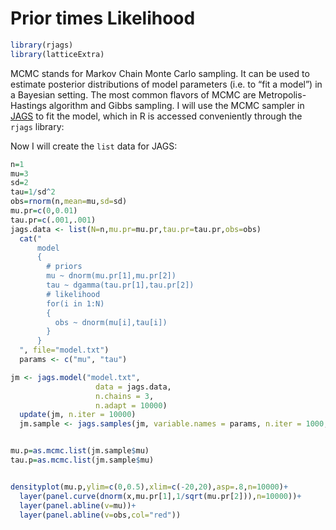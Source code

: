 Prior times Likelihood
=============================================================================


```r
library(rjags)
library(latticeExtra)
```


  
MCMC stands for Markov Chain Monte Carlo sampling. It can be used to estimate posterior distributions of model parameters (i.e. to "fit a model") in a Bayesian setting. The most common flavors of MCMC are Metropolis-Hastings algorithm and Gibbs sampling.
I will use the MCMC sampler in [JAGS](http://mcmc-jags.sourceforge.net/) to fit the model, which in R is accessed conveniently through the ```rjags``` library:

Now I will create the ```list``` data for JAGS:
```r

n=1
mu=3
sd=2
tau=1/sd^2
obs=rnorm(n,mean=mu,sd=sd)
mu.pr=c(0,0.01)
tau.pr=c(.001,.001)
jags.data <- list(N=n,mu.pr=mu.pr,tau.pr=tau.pr,obs=obs)
  cat("
      model
      {
        # priors
        mu ~ dnorm(mu.pr[1],mu.pr[2])
        tau ~ dgamma(tau.pr[1],tau.pr[2])        
        # likelihood
        for(i in 1:N)
        {
          obs ~ dnorm(mu[i],tau[i])
        } 
      }
  ", file="model.txt")
  params <- c("mu", "tau")

jm <- jags.model("model.txt",
                   data = jags.data,
                   n.chains = 3,
                   n.adapt = 10000)
  update(jm, n.iter = 10000)
  jm.sample <- jags.samples(jm, variable.names = params, n.iter = 1000, thin = 1)


mu.p=as.mcmc.list(jm.sample$mu)
tau.p=as.mcmc.list(jm.sample$mu)


densityplot(mu.p,ylim=c(0,0.5),xlim=c(-20,20),asp=.8,n=10000)+
  layer(panel.curve(dnorm(x,mu.pr[1],1/sqrt(mu.pr[2])),n=10000))+
  layer(panel.abline(v=mu))+
  layer(panel.abline(v=obs,col="red"))


```

